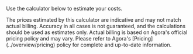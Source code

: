
Use the calculator below to estimate your <Vpd k="NAME" /> costs.

<PricingCalculator />

<Admonition type="info" title="Disclaimer">
The prices estimated by this calculator are indicative and may not match actual billing. Accuracy in all cases is not guaranteed, and the calculations should be used as estimates only. Actual billing is based on Agora's official pricing policy and may vary. Please refer to Agora's [Pricing](../overview/pricing) policy for complete and up-to-date information.
</Admonition>
